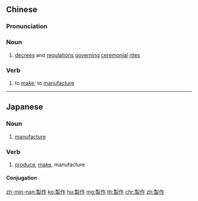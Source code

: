 {{also|制作}}
==Chinese==
{{zh-forms|s=制作}}

===Pronunciation===
{{zh-pron
|m=zhìzuò
|c=zai3 zok3
|mn=qz,tw,xm:chè-chok/zz:chì-chok
|ma=Zh-zhìzuò.ogg
|cat=n,v
}}

===Noun===
{{zh-noun}}

# {{lb|zh|archaic}} [[decrees]] and [[regulations]] [[governing]] [[ceremonial]] [[rites]]

===Verb===
{{zh-verb}}

# {{lb|zh|Intermediate Mandarin}} to [[make]]; to [[manufacture]]

----

==Japanese==
{{ja-kanjitab|せい|さく|yomi=on}}

===Noun===
{{ja-noun|せいさく}}

# [[manufacture]]

===Verb===
{{ja-verb-suru|せいさく}}

# [[produce]], [[make]], manufacture

====Conjugation====
{{ja-suru|せいさく}}

[[zh-min-nan:製作]]
[[ko:製作]]
[[hu:製作]]
[[mg:製作]]
[[th:製作]]
[[chr:製作]]
[[zh:製作]]